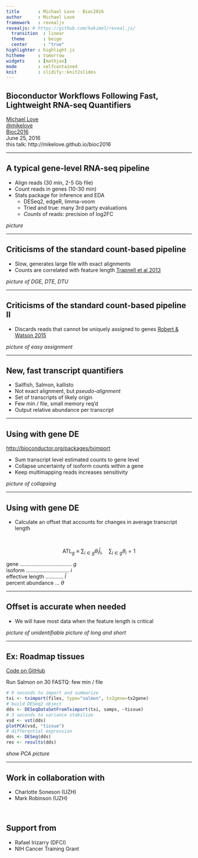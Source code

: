 ```yaml
---
title       : Michael Love - Bioc2016
author      : Michael Love
framework   : revealjs
revealjs: # https://github.com/hakimel/reveal.js/
  transition  : linear
  theme       : beige
  center      : "true"
highlighter : highlight.js
hitheme     : tomorrow
widgets     : [mathjax]
mode        : selfcontained
knit        : slidify::knit2slides
---
```


## Bioconductor Workflows Following Fast, Lightweight RNA-seq Quantifiers

[Michael Love](http://mikelove.github.io) <br>
[@mikelove](http://twitter.com/mikelove) <br>
[Bioc2016](http://bioconductor.org/help/course-materials/2016/BioC2016/) <br>
June 25, 2016 <br>
this talk: http://mikelove.github.io/bioc2016

---

## A typical gene-level RNA-seq pipeline

* Align reads (30 min, 2-5 Gb file)
* Count reads in genes (10-30 min)
* Stats package for inference and EDA
    * DESeq2, edgeR, limma-voom
    * Tried and true: many 3rd party evaluations
    * *Counts* of reads: precision of log2FC

*picture*

---

## Criticisms of the standard count-based pipeline

* Slow, generates large file with exact alignments
* Counts are correlated with feature length
[Trapnell et al 2013](http://www.ncbi.nlm.nih.gov/pmc/articles/PMC3869392/)

*picture of DGE, DTE, DTU*

---

## Criticisms of the standard count-based pipeline II

* Discards reads that cannot be uniquely assigned to genes [Robert & Watson 2015](https://genomebiology.biomedcentral.com/articles/10.1186/s13059-015-0734-x)

*picture of easy assignment*

---

## New, fast transcript quantifiers

* Sailfish, Salmon, kallisto
* Not exact alignment, but *pseudo-alignment*
* Set of transcripts of likely origin
* Few min / file, small memory req'd
* Output relative abundance per transcript

---

## Using with gene DE

<http://bioconductor.org/packages/tximport>

* Sum transcript level estimated counts to gene level
* Collapse uncertainty of isoform counts within a gene
* Keep multimapping reads increases sensitivity

*picture of collapsing*

---

## Using with gene DE

* Calculate an offset that accounts for changes in average transcript length

<br>

$$ \textrm{ATL}_{g} \equiv \sum_{i \in g} \theta_{i} \bar{l}_{i}, \quad \sum_{i \in g} \theta_{i} = 1 $$

gene ................................... $g$ <br>
isoform ............................. $i$ <br>
effective length ............ $\bar{l}$ <br>
percent abundance ... $\theta$

---

## Offset is accurate when needed

* We will have most data when the feature length is critical

*picture of unidentifiable*
*picture of long and short*

---

## Ex: Roadmap tissues

[Code on GitHub](https://github.com/mikelove/roadmapSalmon)

Run Salmon on 30 FASTQ: few min / file

```r
# 9 seconds to import and summarize
txi <- tximport(files, type="salmon", tx2gene=tx2gene)
# build DESeq2 object
dds <- DESeqDataSetFromTximport(txi, samps, ~tissue)
# 3 seconds to variance stabilize
vsd <- vst(dds)
plotPCA(vsd, "tissue")
# differential expression
dds <- DESeq(dds)
res <- results(dds)
```

*show PCA picture*

---

## Work in collaboration with

* Charlotte Soneson (UZH)
* Mark Robinson (UZH)

<br>

## Support from

* Rafael Irizarry (DFCI)
* NIH Cancer Training Grant

